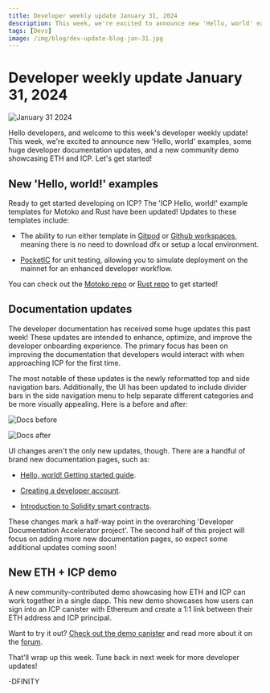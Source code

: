 ```yaml
---
title: Developer weekly update January 31, 2024
description: This week, we're excited to announce new 'Hello, world' examples, some huge developer documentation updates, and a new community demo showcasing ETH and ICP.
tags: [Devs]
image: /img/blog/dev-update-blog-jan-31.jpg
---
```


# Developer weekly update January 31, 2024

![January 31 2024](../../static/img/blog/dev-update-blog-jan-31.jpg)

Hello developers, and welcome to this week's developer weekly update! This week, we're excited to announce new 'Hello, world' examples, some huge developer documentation updates, and a new community demo showcasing ETH and ICP. Let's get started!

## New 'Hello, world!' examples

Ready to get started developing on ICP? The 'ICP Hello, world!' example templates for Motoko and Rust have been updated! Updates to these templates include:

- The ability to run either template in [Gitpod](https://gitpod.io/#https://github.com/dfinity/icp-hello-world-motoko) or [Github workspaces](https://codespaces.new/dfinity/icp-hello-world-motoko?quickstart=1), meaning there is no need to download dfx or setup a local environment.

- [PocketIC](/docs/building-apps/advanced/test/pocket-ic) for unit testing, allowing you to simulate deployment on the mainnet for an enhanced developer workflow.

You can check out the [Motoko repo](https://github.com/dfinity/icp-hello-world-motoko/) or [Rust repo](https://github.com/dfinity/icp-hello-world-rust) to get started!

## Documentation updates

The developer documentation has received some huge updates this past week! These updates are intended to enhance, optimize, and improve the developer onboarding experience. The primary focus has been on improving the documentation that developers would interact with when approaching ICP for the first time.

The most notable of these updates is the newly reformatted top and side navigation bars. Additionally, the UI has been updated to include divider bars in the side navigation menu to help separate different categories and be more visually appealing. Here is a before and after:

![Docs before](/img/blog/docs-before.png)

![Docs after](/img/blog/docs-after.png)

UI changes aren't the only new updates, though. There are a handful of brand new documentation pages, such as:

- [Hello, world! Getting started guide](/docs/building-apps/developing-canisters/write).

- [Creating a developer account](/docs/building-apps/getting-started/identities).

- [Introduction to Solidity smart contracts](https://docs.bitfinity.network/).

These changes mark a half-way point in the overarching 'Developer Documentation Accelerator project'. The second half of this project will focus on adding more new documentation pages, so expect some additional updates coming soon!

## New ETH + ICP demo

A new community-contributed demo showcasing how ETH and ICP can work together in a single dapp. This new demo showcases how users can sign into an ICP canister with Ethereum and create a 1:1 link between their ETH address and ICP principal.

Want to try it out? [Check out the demo canister](https://shtr2-2iaaa-aaaal-qckva-cai.icp0.io/) and read more about it on the [forum](https://forum.dfinity.org/t/ic-siwe-sign-in-with-ethereum-support-libraries-for-ic/25306).

That'll wrap up this week. Tune back in next week for more developer updates!

-DFINITY



